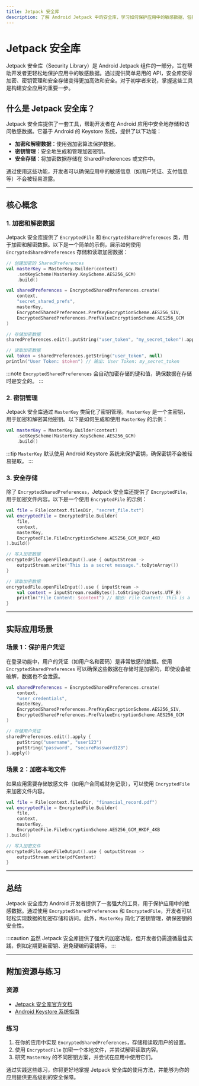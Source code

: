 ```yaml
---
title: Jetpack 安全库
description: 了解 Android Jetpack 中的安全库，学习如何保护应用中的敏感数据，包括加密、密钥管理和安全存储的最佳实践。
---
```


# Jetpack 安全库

Jetpack 安全库（Security Library）是 Android Jetpack 组件的一部分，旨在帮助开发者更轻松地保护应用中的敏感数据。通过提供简单易用的 API，安全库使得加密、密钥管理和安全存储变得更加高效和安全。对于初学者来说，掌握这些工具是构建安全应用的重要一步。

## 什么是 Jetpack 安全库？

Jetpack 安全库提供了一套工具，帮助开发者在 Android 应用中安全地存储和访问敏感数据。它基于 Android 的 Keystore 系统，提供了以下功能：

- **加密和解密数据**：使用强加密算法保护数据。
- **密钥管理**：安全地生成和管理加密密钥。
- **安全存储**：将加密数据存储在 SharedPreferences 或文件中。

通过使用这些功能，开发者可以确保应用中的敏感信息（如用户凭证、支付信息等）不会被轻易泄露。

---

## 核心概念

### 1. 加密和解密数据

Jetpack 安全库提供了 `EncryptedFile` 和 `EncryptedSharedPreferences` 类，用于加密和解密数据。以下是一个简单的示例，展示如何使用 `EncryptedSharedPreferences` 存储和读取加密数据：

```kotlin
// 创建加密的 SharedPreferences
val masterKey = MasterKey.Builder(context)
    .setKeyScheme(MasterKey.KeyScheme.AES256_GCM)
    .build()

val sharedPreferences = EncryptedSharedPreferences.create(
    context,
    "secret_shared_prefs",
    masterKey,
    EncryptedSharedPreferences.PrefKeyEncryptionScheme.AES256_SIV,
    EncryptedSharedPreferences.PrefValueEncryptionScheme.AES256_GCM
)

// 存储加密数据
sharedPreferences.edit().putString("user_token", "my_secret_token").apply()

// 读取加密数据
val token = sharedPreferences.getString("user_token", null)
println("User Token: $token") // 输出: User Token: my_secret_token
```

:::note
`EncryptedSharedPreferences` 会自动加密存储的键和值，确保数据在存储时是安全的。
:::

### 2. 密钥管理

Jetpack 安全库通过 `MasterKey` 类简化了密钥管理。`MasterKey` 是一个主密钥，用于加密和解密其他密钥。以下是如何生成和使用 `MasterKey` 的示例：

```kotlin
val masterKey = MasterKey.Builder(context)
    .setKeyScheme(MasterKey.KeyScheme.AES256_GCM)
    .build()
```

:::tip
`MasterKey` 默认使用 Android Keystore 系统来保护密钥，确保密钥不会被轻易提取。
:::

### 3. 安全存储

除了 `EncryptedSharedPreferences`，Jetpack 安全库还提供了 `EncryptedFile`，用于加密文件内容。以下是一个使用 `EncryptedFile` 的示例：

```kotlin
val file = File(context.filesDir, "secret_file.txt")
val encryptedFile = EncryptedFile.Builder(
    file,
    context,
    masterKey,
    EncryptedFile.FileEncryptionScheme.AES256_GCM_HKDF_4KB
).build()

// 写入加密数据
encryptedFile.openFileOutput().use { outputStream ->
    outputStream.write("This is a secret message.".toByteArray())
}

// 读取加密数据
encryptedFile.openFileInput().use { inputStream ->
    val content = inputStream.readBytes().toString(Charsets.UTF_8)
    println("File Content: $content") // 输出: File Content: This is a secret message.
}
```

---

## 实际应用场景

### 场景 1：保护用户凭证

在登录功能中，用户的凭证（如用户名和密码）是非常敏感的数据。使用 `EncryptedSharedPreferences` 可以确保这些数据在存储时是加密的，即使设备被破解，数据也不会泄露。

```kotlin
val sharedPreferences = EncryptedSharedPreferences.create(
    context,
    "user_credentials",
    masterKey,
    EncryptedSharedPreferences.PrefKeyEncryptionScheme.AES256_SIV,
    EncryptedSharedPreferences.PrefValueEncryptionScheme.AES256_GCM
)

// 存储用户凭证
sharedPreferences.edit().apply {
    putString("username", "user123")
    putString("password", "securePassword123")
}.apply()
```

### 场景 2：加密本地文件

如果应用需要存储敏感文件（如用户合同或财务记录），可以使用 `EncryptedFile` 来加密文件内容。

```kotlin
val file = File(context.filesDir, "financial_record.pdf")
val encryptedFile = EncryptedFile.Builder(
    file,
    context,
    masterKey,
    EncryptedFile.FileEncryptionScheme.AES256_GCM_HKDF_4KB
).build()

// 写入加密文件
encryptedFile.openFileOutput().use { outputStream ->
    outputStream.write(pdfContent)
}
```

---

## 总结

Jetpack 安全库为 Android 开发者提供了一套强大的工具，用于保护应用中的敏感数据。通过使用 `EncryptedSharedPreferences` 和 `EncryptedFile`，开发者可以轻松实现数据的加密存储和访问。此外，`MasterKey` 简化了密钥管理，确保密钥的安全性。

:::caution
虽然 Jetpack 安全库提供了强大的加密功能，但开发者仍需遵循最佳实践，例如定期更新密钥、避免硬编码密钥等。
:::

---

## 附加资源与练习

### 资源
- [Jetpack 安全库官方文档](https://developer.android.com/jetpack/androidx/releases/security)
- [Android Keystore 系统指南](https://developer.android.com/training/articles/keystore)

### 练习
1. 在你的应用中实现 `EncryptedSharedPreferences`，存储和读取用户的设置。
2. 使用 `EncryptedFile` 加密一个本地文件，并尝试解密读取内容。
3. 研究 `MasterKey` 的不同密钥方案，并尝试在应用中使用它们。

通过实践这些练习，你将更好地掌握 Jetpack 安全库的使用方法，并能够为你的应用提供更高级别的安全保障。
